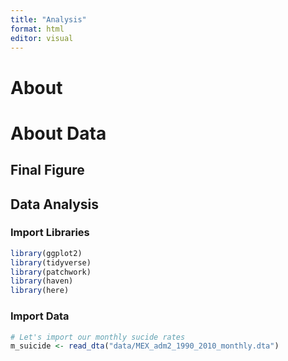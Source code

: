 ```yaml
---
title: "Analysis"
format: html
editor: visual
---
```


# About 

# About Data

## Final Figure

## Data Analysis

### Import Libraries

```r
library(ggplot2)
library(tidyverse)
library(patchwork)
library(haven)
library(here)
```

### Import Data

```r
# Let's import our monthly sucide rates 
m_suicide <- read_dta("data/MEX_adm2_1990_2010_monthly.dta")


```
